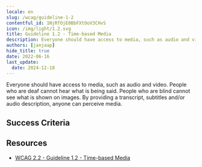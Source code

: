 ```yaml
---
locale: en
slug: /wcag/guideline-1-2
contentful_id: 1NjRfOjE0BbFXtOoV3CHvS
icon: /img/light/1.2.svg
title: Guideline 1.2 - Time-based Media
description: Everyone should have access to media, such as audio and video. People who are deaf cannot hear what is being said. People who are blind cannot see what is shown on images. By providing a transcript, subtitles and/or audio description, anyone can perceive media.
authors: [janjaap]
hide_title: true
date: 2022-06-16
last_update:
  date: 2024-12-18
---
```


<Hero
  title="Time-based Media"
  image="/img/light/1.2.svg"
  alt="WCAG 1.2 icon"
  prefix="Guideline 1.2"
/>

Everyone should have access to media, such as audio and video. People who are deaf cannot hear what is being said. People who are blind cannot see what is shown on images. By providing a transcript, subtitles and/or audio description, anyone can perceive media.

## Success Criteria

<LinkList title="Success Criteria" isHighlighted={true}>
  <LinkListItem
    url="/en/guidelines/wcag/success-criterion-1-2-1"
    title="Success Criterion 1.2.1 - Audio-only and Video-only (Prerecorded)"
    label="Audio-only and Video-only (Prerecorded)"
    description="Ensure a transcript is provided when information is only conveyed by audio or images."
    image="/img/light/1.2.1.svg"
    alt="WCAG 1.2.1 icon"
  />
  <LinkListItem
    url="/en/guidelines/wcag/success-criterion-1-2-2"
    title="Success Criterion 1.2.2 - Captions (Prerecorded)"
    label="Captions (Prerecorded)"
    description="Ensure captions are provided for all videos with sound."
    image="/img/light/1.2.2.svg"
    alt="WCAG 1.2.2 icon"
  />
  <LinkListItem
    url="/en/guidelines/wcag/success-criterion-1-2-3"
    title="Success Criterion 1.2.3 - Audio Description or Media Alternative (Prerecorded)"
    label="Audio Description or Media Alternative (Prerecorded)"
    description="Ensure a transcript or audio description is provided for videos where you can't hear what is displayed."
    image="/img/light/1.2.3.svg"
    alt="WCAG 1.2.3 icon"
  />
  <LinkListItem
    url="/en/guidelines/wcag/success-criterion-1-2-4"
    title="Success Criterion 1.2.4 - Captions (Live)"
    label="Captions (Live)"
    description="Ensure real-time captions are available for all live videos with audio."
    image="/img/light/1.2.4.svg"
    alt="WCAG 1.2.4 icon"
  />
  <LinkListItem
    url="/en/guidelines/wcag/success-criterion-1-2-5"
    title="Success Criterion 1.2.5 - Audio Description (Prerecorded)"
    label="Audio Description (Prerecorded)"
    description="Ensure audio description is available when important information is shown which you cannot hear."
    image="/img/light/1.2.5.svg"
    alt="WCAG 1.2.5 icon"
  />
  <LinkListItem
    url="/en/guidelines/wcag/success-criterion-1-2-6"
    title="Success Criterion 1.2.6 - Sign Language (Prerecorded)"
    label="Sign Language (Prerecorded)"
    description="Sign language interpretation must be provided for all prerecorded audio content in synchronized media."
    image="/img/light/1.2.6.svg"
    alt="WCAG 1.2.6 icon"
  />
  <LinkListItem
    url="/en/guidelines/wcag/success-criterion-1-2-7"
    title="Success Criterion 1.2.7 - Extended Audio Description (Prerecorded)"
    label="Extended Audio Description (Prerecorded)"
    description="Where pauses in foreground audio are insufficient to allow audio descriptions to convey the sense of the video, extended audio description must be provided for all prerecorded video content in synchronized media."
    image="/img/light/1.2.7.svg"
    alt="WCAG 1.2.7 icon"
  />
  <LinkListItem
    url="/en/guidelines/wcag/success-criterion-1-2-8"
    title="Success Criterion 1.2.8 - Media Alternative (Prerecorded)"
    label="Media Alternative (Prerecorded)"
    description="An alternative for time-based media must be provided for all prerecorded synchronized media and for all prerecorded video-only media."
    image="/img/light/1.2.8.svg"
    alt="WCAG 1.2.8 icon"
  />
  <LinkListItem
    url="/en/guidelines/wcag/success-criterion-1-2-9"
    title="Success Criterion 1.2.9 - Audio-only (Live)"
    label="Audio-only (Live)"
    description="An alternative for time-based media that presents equivalent information for live audio-only content must be provided."
    image="/img/light/1.2.9.svg"
    alt="WCAG 1.2.9 icon"
  />
</LinkList>

## Resources

- [WCAG 2.2 - Guideline 1.2 - Time-based Media](https://www.w3.org/TR/WCAG22/#time-based-media)
